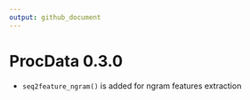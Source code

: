 ```yaml
---
output: github_document
---
```


<!-- NEWS.md is generated from NEWS.Rmd. Please edit that file -->


# ProcData 0.3.0

+ `seq2feature_ngram()` is added for ngram features extraction


